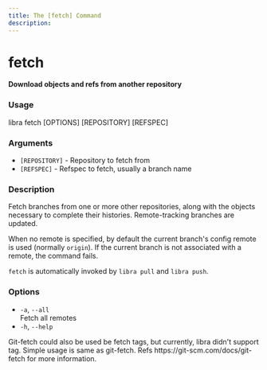 ```yaml
---
title: The [fetch] Command
description:
---
```


# fetch

**Download objects and refs from another repository**

### Usage

libra fetch [OPTIONS] [REPOSITORY] [REFSPEC]

### Arguments

-   `[REPOSITORY]` - Repository to fetch from
-   `[REFSPEC]` - Refspec to fetch, usually a branch name

### Description

Fetch branches from one or more other repositories, along with the objects necessary to complete their histories. Remote-tracking branches are updated.

When no remote is specified, by default the current branch's config remote is used (normally `origin`). If the current branch is not associated with a remote, the command fails.

`fetch` is automatically invoked by `libra pull` and `libra push`.

### Options

-   `-a`, `--all`  
     Fetch all remotes
-   `-h`, `--help`

<Note type="note" title="Note">
    Git-fetch could also be used be fetch tags, but currently, libra didn't
    support tag. Simple usage is same as git-fetch. Refs
    https://git-scm.com/docs/git-fetch for more information.
</Note>
